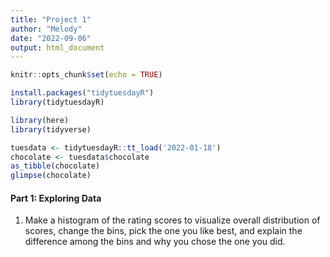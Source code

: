 ```yaml
---
title: "Project 1"
author: "Melody"
date: "2022-09-06"
output: html_document
---
```


```r
knitr::opts_chunk$set(echo = TRUE)
```

```r
install.packages("tidytuesdayR")
library(tidytuesdayR)

library(here)
library(tidyverse)

tuesdata <- tidytuesdayR::tt_load('2022-01-18')
chocolate <- tuesdata$chocolate
as_tibble(chocolate)
glimpse(chocolate)

```

#### Part 1: Exploring Data

1.  Make a histogram of the rating scores to visualize overall distribution of scores, change the bins, pick the one you like best, and explain the difference among the bins and why you chose the one you did.

```r

```
